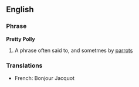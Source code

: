 ==English==
===Phrase===
'''Pretty Polly'''
#A phrase often said to, and sometmes by [[parrot]]s
===Translations===
*French: Bonjour Jacquot